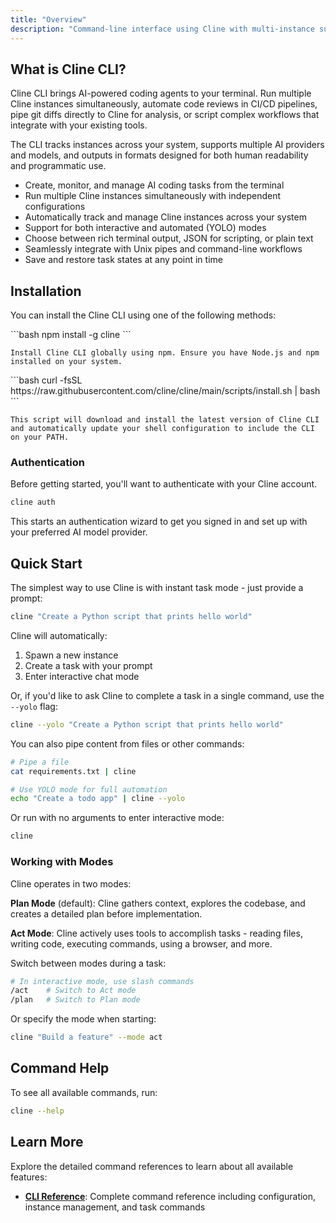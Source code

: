 ```yaml
---
title: "Overview"
description: "Command-line interface using Cline with multi-instance support, task management, and pipeline integration"
---
```


## What is Cline CLI?

Cline CLI brings AI-powered coding agents to your terminal. Run multiple Cline
instances simultaneously, automate code reviews in CI/CD pipelines, pipe git
diffs directly to Cline for analysis, or script complex workflows that integrate
with your existing tools.

The CLI tracks instances across your system, supports multiple AI providers and
models, and outputs in formats designed for both human readability and
programmatic use.

- Create, monitor, and manage AI coding tasks from the terminal
- Run multiple Cline instances simultaneously with independent configurations
- Automatically track and manage Cline instances across your system
- Support for both interactive and automated (YOLO) modes
- Choose between rich terminal output, JSON for scripting, or plain text
- Seamlessly integrate with Unix pipes and command-line workflows
- Save and restore task states at any point in time

## Installation

You can install the Cline CLI using one of the following methods:

<Tabs>
  <Tab title="NPM">
    ```bash
    npm install -g cline
    ```
    
    Install Cline CLI globally using npm. Ensure you have Node.js and npm installed on your system.
  </Tab>

  <Tab title="Install Script">
    ```bash
    curl -fsSL https://raw.githubusercontent.com/cline/cline/main/scripts/install.sh | bash
    ```
    
    This script will download and install the latest version of Cline CLI and automatically update your shell configuration to include the CLI on your PATH.
  </Tab>
</Tabs>

### Authentication

Before getting started, you'll want to authenticate with your Cline account.

```bash
cline auth
```

This starts an authentication wizard to get you signed in and set up with your
preferred AI model provider.

## Quick Start

The simplest way to use Cline is with instant task mode - just provide a prompt:

```bash
cline "Create a Python script that prints hello world"
```

Cline will automatically:
1. Spawn a new instance
2. Create a task with your prompt
3. Enter interactive chat mode

Or, if you'd like to ask Cline to complete a task in a single command, use the
`--yolo` flag:

```bash
cline --yolo "Create a Python script that prints hello world"
```

You can also pipe content from files or other commands:

```bash
# Pipe a file
cat requirements.txt | cline

# Use YOLO mode for full automation
echo "Create a todo app" | cline --yolo
```

Or run with no arguments to enter interactive mode:

```bash
cline
```

### Working with Modes

Cline operates in two modes:

**Plan Mode** (default): Cline gathers context, explores the codebase, and
creates a detailed plan before implementation.

**Act Mode**: Cline actively uses tools to accomplish tasks - reading files,
writing code, executing commands, using a browser, and more.

Switch between modes during a task:

```bash
# In interactive mode, use slash commands
/act    # Switch to Act mode
/plan   # Switch to Plan mode
```

Or specify the mode when starting:

```bash
cline "Build a feature" --mode act
```

## Command Help

To see all available commands, run:

```bash
cline --help
```

## Learn More

Explore the detailed command references to learn about all available features:

- **[CLI Reference](/cline-cli/cli-reference)**: Complete command reference
  including configuration, instance management, and task commands
